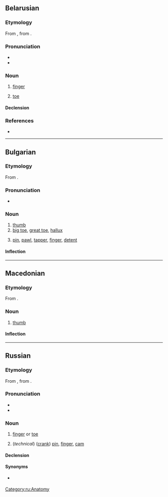 {{also|пялец}}
==Belarusian==
{{wikipedia|lang=be}}

===Etymology===
From {{inh|be|orv|пальць}}, from {{inh|be|sla-pro|*palьcь||thumb, finger}}.

===Pronunciation===
* {{be-IPA|па́лец}}
* {{audio|Be-палец.ogg|Audio|lang=be}}

===Noun===
{{be-noun|па́лец|g=m|gen=па́льца}}

# {{lb|be|anatomy}} [[finger]]
# {{lb|be|anatomy}} [[toe]]

====Declension====
{{be-decl-noun|па́лец|па́льцы|па́льца|па́льцаў|па́льцу|па́льцам|па́лец|па́льцы|па́льцам|па́льцамі|па́льцы|па́льцах}}

===References===
* {{R:be:slounik.org}}

----

==Bulgarian==

===Etymology===
From {{inh|bg|sla-pro|*palьcь}}.

===Pronunciation===
* {{IPA|/ˈpalɛts/|lang=bg}}

===Noun===
{{bg-noun|head=па́лец|g=m}}

# [[thumb]]
# [[big toe]], [[great toe]], [[hallux]]
# {{lb|bg|technology}} [[pin]], [[pawl]], [[tapper]], [[finger]], [[detent]]

====Inflection====
{{bg-noun-m-k/ets|пал}}

----

==Macedonian==

===Etymology===
From {{inh|mk|sla-pro|*palьcь||thumb, finger}}.

===Noun===
{{mk-noun|m}}

# [[thumb]]

====Inflection====
{{mk-decl-noun-m||палц}}

----

==Russian==

===Etymology===
From {{inh|ru|orv|пальць}}, from {{inh|ru|sla-pro|*palьcь||thumb, finger}}.

===Pronunciation===
* {{ru-IPA|па́лец}}
* {{audio|Ru-палец.ogg|Audio|lang=ru}}

===Noun===
{{ru-noun+|па́лец|*}}

# [[finger]] or [[toe]]
#: {{uxi|ru|па́лец ноги́|toe}}
#: {{uxi|ru|большо́й па́лец|[[thumb]]; [[big toe]]}}
#: {{uxi|ru|указа́тельный па́лец|[[forefinger]], [[index finger]]}}
#: {{uxi|ru|сре́дний па́лец|[[middle finger]]}}
#: {{uxi|ru|безымя́нный па́лец|[[ring finger]]}}
#: {{uxi|ru|мизи́нец|[[little finger]], [[little toe]]}}
#: {{uxi|ru|[[предохрани́тельный]] ([[рези́новый]]) па́лец|[[finger stall]]}}
#: {{uxi|ru|па́лец [[о]] па́лец [[не]] [[уда́рить]]|not to lift a finger}}
#: {{uxi|ru|па́льцем [[не]] [[шевелить|шевельну́ть]]|not to lift a finger}}
#: {{uxi|ru|[[он|ему́]] па́льца [[в]] [[рот]] [[не]] [[класть|клади́]]|he is not to be trifled with (watch your step with him)}}
#: {{uxi|ru|[[смотре́ть]] [[сквозь]] па́льцы [[на]] [[что́-либо]]|to look through one’s fingers at something; to wink at something}}
#: {{uxi|ru|[[обвести́]] [[вокру́г]] па́льца|to [[cheat]], to [[dupe]], to [[deceive]], to [[take]] in}}
#: {{uxi|ru|[[он]] па́льцем [[никто|никого́]] [[не]] [[трогать|тро́нет]]|he wouldn’t hurt a fly}}
#: {{uxi|ru|[[вы́сосать]] [[из]] па́льца [[что́-либо]]|to [[fabricate]] something; to [[dream]] the whole thing up}}
#: {{uxi|ru|[[знать]] [[что́-либо]] [[как]] [[свой|свои́]] [[пять]] па́льцев|to have something at one’s fingertips; to know something backwards and forwards, to know something like the back of one’s hand}}
#: {{uxi|ru|[[попа́сть]] па́льцем [[в]] [[не́бо]]|to be wide of the mark}}
#: {{uxi|ru|[[пока́зывать]] ''or'' [[ука́зывать]] па́льцем [[на]] ''+ acc.''|to point one’s finger at}}
#: {{uxi|ru|[[знать]] [[как]] [[свой|свои́]] [[пять]] па́льцев|to have at one’s fingertips}}
#: {{uxi|ru|[[кость|ко́сти]] па́льцев|finger bones}}
#: {{uxi|ru|[[кость|ко́сти]] па́льцев [[нога|ног]]|toe bones}}
# (''technical'') ([[crank]]) [[pin]], [[finger]], [[cam]]

====Declension====
{{ru-noun-table|па́лец|*}}

====Synonyms====
* {{l|ru|перст}} {{qualifier|dated or poetic}}

[[Category:ru:Anatomy]]
